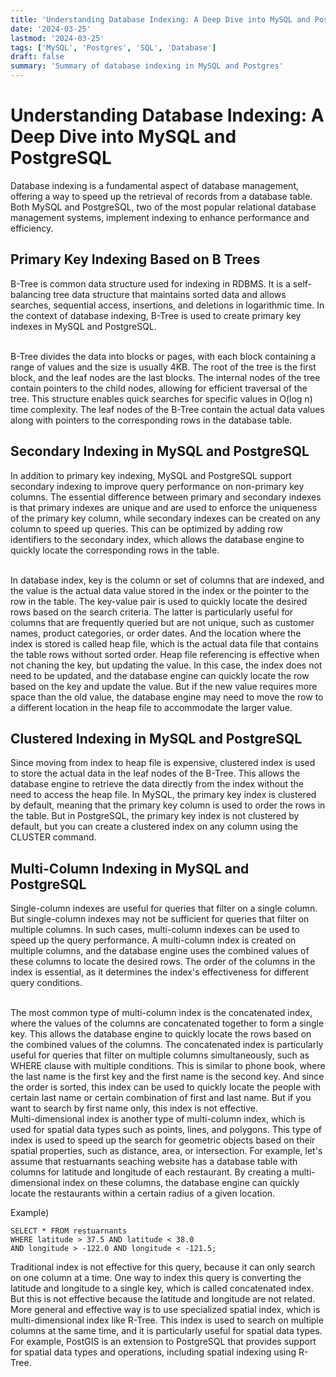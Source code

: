 ```yaml
---
title: 'Understanding Database Indexing: A Deep Dive into MySQL and PostgreSQL - Part 1'
date: '2024-03-25'
lastmod: '2024-03-25'
tags: ['MySQL', 'Postgres', 'SQL', 'Database']
draft: false
summary: 'Summary of database indexing in MySQL and Postgres'
---
```


# Understanding Database Indexing: A Deep Dive into MySQL and PostgreSQL

Database indexing is a fundamental aspect of database management, offering a way to speed up the retrieval of records from a database table. Both MySQL and PostgreSQL, two of the most popular relational database management systems, implement indexing to enhance performance and efficiency.

## Primary Key Indexing Based on B Trees

B-Tree is common data structure used for indexing in RDBMS. It is a self-balancing tree data structure that maintains sorted data and allows searches, sequential access, insertions, and deletions in logarithmic time. In the context of database indexing, B-Tree is used to create primary key indexes in MySQL and PostgreSQL.

<br />
B-Tree divides the data into blocks or pages, with each block containing a range of values and the size
is usually 4KB. The root of the tree is the first block, and the leaf nodes are the last blocks. The
internal nodes of the tree contain pointers to the child nodes, allowing for efficient traversal of the
tree. This structure enables quick searches for specific values in O(log n) time complexity. The leaf
nodes of the B-Tree contain the actual data values along with pointers to the corresponding rows in the
database table.

## Secondary Indexing in MySQL and PostgreSQL

In addition to primary key indexing, MySQL and PostgreSQL support secondary indexing to improve query performance on non-primary key columns.
The essential difference between primary and secondary indexes is that primary indexes are unique and are used to enforce the uniqueness of the primary key column, while secondary indexes can be created on any column to speed up queries.
This can be optimized by adding row identifiers to the secondary index, which allows the database engine to quickly locate the corresponding rows in the table.

<br />
In database index, key is the column or set of columns that are indexed, and the value is the actual
data value stored in the index or the pointer to the row in the table. The key-value pair is used to
quickly locate the desired rows based on the search criteria. The latter is particularly useful for columns
that are frequently queried but are not unique, such as customer names, product categories, or order
dates. And the location where the index is stored is called heap file, which is the actual data file
that contains the table rows without sorted order. Heap file referencing is effective when not chaning
the key, but updating the value. In this case, the index does not need to be updated, and the database
engine can quickly locate the row based on the key and update the value. But if the new value requires
more space than the old value, the database engine may need to move the row to a different location in
the heap file to accommodate the larger value.

## Clustered Indexing in MySQL and PostgreSQL

Since moving from index to heap file is expensive, clustered index is used to store the actual data in the leaf nodes of the B-Tree. This allows the database engine to retrieve the data directly from the index without the need to access the heap file. In MySQL, the primary key index is clustered by default, meaning that the primary key column is used to order the rows in the table.
But in PostgreSQL, the primary key index is not clustered by default, but you can create a clustered index on any column using the CLUSTER command.

## Multi-Column Indexing in MySQL and PostgreSQL

Single-column indexes are useful for queries that filter on a single column. But single-column indexes may not be sufficient for queries that filter on multiple columns. In such cases, multi-column indexes can be used to speed up the query performance.
A multi-column index is created on multiple columns, and the database engine uses the combined values of these columns to locate the desired rows. The order of the columns in the index is essential, as it determines the index's effectiveness for different query conditions.

<br />
The most common type of multi-column index is the concatenated index, where the values of the columns
are concatenated together to form a single key. This allows the database engine to quickly locate the
rows based on the combined values of the columns. The concatenated index is particularly useful for queries
that filter on multiple columns simultaneously, such as WHERE clause with multiple conditions. This is
similar to phone book, where the last name is the first key and the first name is the second key. And
since the order is sorted, this index can be used to quickly locate the people with certain last name
or certain combination of first and last name. But if you want to search by first name only, this index
is not effective. <br /> Multi-dimensional index is another type of multi-column index, which is used
for spatial data types such as points, lines, and polygons. This type of index is used to speed up the
search for geometric objects based on their spatial properties, such as distance, area, or intersection.
For example, let's assume that restuarnants seaching website has a database table with columns for latitude
and longitude of each restaurant. By creating a multi-dimensional index on these columns, the database
engine can quickly locate the restaurants within a certain radius of a given location.

Example)

```
SELECT * FROM restuarnants
WHERE latitude > 37.5 AND latitude < 38.0
AND longitude > -122.0 AND longitude < -121.5;
```

Traditional index is not effective for this query, because it can only search on one column at a time. One way to index this query is converting the latitude and longitude to a single key, which is called concatenated index.
But this is not effective because the latitude and longitude are not related.
More general and effective way is to use specialized spatial index, which is multi-dimensional index like R-Tree. This index is used to search on multiple columns at the same time, and it is particularly useful for spatial data types.
For example, PostGIS is an extension to PostgreSQL that provides support for spatial data types and operations, including spatial indexing using R-Tree.
